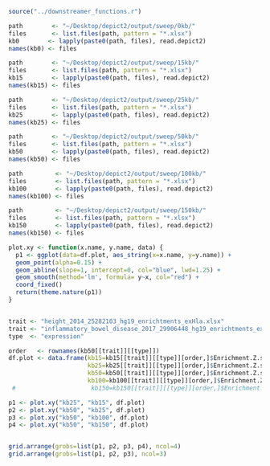 ```r
source("../downstreamer_functions.r")

path        <- "~/Desktop/depict2/output/sweep/0kb/"
files       <- list.files(path, pattern = "*.xlsx")
kb0        <- lapply(paste0(path, files), read.depict2)
names(kb0) <- files

path        <- "~/Desktop/depict2/output/sweep/15kb/"
files       <- list.files(path, pattern = "*.xlsx")
kb15        <- lapply(paste0(path, files), read.depict2)
names(kb15) <- files

path        <- "~/Desktop/depict2/output/sweep/25kb/"
files       <- list.files(path, pattern = "*.xlsx")
kb25        <- lapply(paste0(path, files), read.depict2)
names(kb25) <- files

path        <- "~/Desktop/depict2/output/sweep/50kb/"
files       <- list.files(path, pattern = "*.xlsx")
kb50        <- lapply(paste0(path, files), read.depict2)
names(kb50) <- files

path         <- "~/Desktop/depict2/output/sweep/100kb/"
files        <- list.files(path, pattern = "*.xlsx")
kb100        <- lapply(paste0(path, files), read.depict2)
names(kb100) <- files

path         <- "~/Desktop/depict2/output/sweep/150kb/"
files        <- list.files(path, pattern = "*.xlsx")
kb150        <- lapply(paste0(path, files), read.depict2)
names(kb150) <- files

```


```r

plot.xy <- function(x.name, y.name, data) {
  p1 <- ggplot(data=df.plot, aes_string(x=x.name, y=y.name)) +
  geom_point(alpha=0.15) +
  geom_abline(slope=1, intercept=0, col="blue", lwd=1.25) +
  geom_smooth(method='lm', formula= y~x, col="red") +
  coord_fixed()
  return(theme.nature(p1))
}


trait <- "height_2014_25282103_hg19_enrichtments_exHla.xlsx"
trait <- "inflammatory_bowel_disease_2017_29906448_hg19_enrichtments_exHla.xlsx"
type  <- "expression"

order   <- rownames(kb50[[trait]][[type]])
df.plot <- data.frame(kb15=kb15[[trait]][[type]][order,]$Enrichment.Z.score,
                      kb25=kb25[[trait]][[type]][order,]$Enrichment.Z.score,
                      kb50=kb50[[trait]][[type]][order,]$Enrichment.Z.score,
                      kb100=kb100[[trait]][[type]][order,]$Enrichment.Z.score)#,
 #                     kb150=kb150[[trait]][[type]][order,]$Enrichment.Z.score)

p1 <- plot.xy("kb25", "kb15", df.plot)
p2 <- plot.xy("kb50", "kb25", df.plot)
p3 <- plot.xy("kb50", "kb100", df.plot)
p4 <- plot.xy("kb50", "kb150", df.plot)


grid.arrange(grobs=list(p1, p2, p3, p4), ncol=4)
grid.arrange(grobs=list(p1, p2, p3), ncol=3)


```

